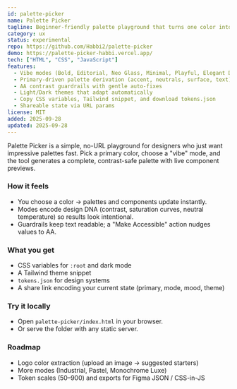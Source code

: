 ```yaml
---
id: palette-picker
name: Palette Picker
tagline: Beginner-friendly palette playground that turns one color into an impressive, accessible UI palette.
category: ux
status: experimental
repo: https://github.com/Habbi2/palette-picker
demo: https://palette-picker-habbi.vercel.app/
tech: ["HTML", "CSS", "JavaScript"]
features:
  - Vibe modes (Bold, Editorial, Neo Glass, Minimal, Playful, Elegant Dark)
  - Primary-driven palette derivation (accent, neutrals, surface, text)
  - AA contrast guardrails with gentle auto-fixes
  - Light/Dark themes that adapt automatically
  - Copy CSS variables, Tailwind snippet, and download tokens.json
  - Shareable state via URL params
license: MIT
added: 2025-09-28
updated: 2025-09-28
---
```


Palette Picker is a simple, no-URL playground for designers who just want impressive palettes fast. Pick a primary color, choose a "vibe" mode, and the tool generates a complete, contrast-safe palette with live component previews.

### How it feels
- You choose a color → palettes and components update instantly.
- Modes encode design DNA (contrast, saturation curves, neutral temperature) so results look intentional.
- Guardrails keep text readable; a "Make Accessible" action nudges values to AA.

### What you get
- CSS variables for `:root` and dark mode
- A Tailwind theme snippet
- `tokens.json` for design systems
- A share link encoding your current state (primary, mode, mood, theme)

### Try it locally
- Open `palette-picker/index.html` in your browser.
- Or serve the folder with any static server.

### Roadmap
- Logo color extraction (upload an image → suggested starters)
- More modes (Industrial, Pastel, Monochrome Luxe)
- Token scales (50–900) and exports for Figma JSON / CSS-in-JS
